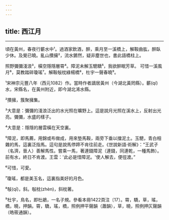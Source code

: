 ```yaml
---
---
---
```

title: 西江月
---





--------------------

頃在黃州，春夜行蘄水中¹。過酒家飲酒，醉，乘月至一溪橋上，解鞍曲肱，醉臥少休。及覺已曉。亂山攢擁²，流水鏘然，疑非塵世也，書此語橋柱上。

照野彌彌淺浪³，橫空隱隱層霄⁴。障泥未解玉驄驕⁵，我欲醉眠芳草。 可惜一溪風月⁶，莫教踏碎瓊瑤⁷。解鞍敧枕綠楊橋⁸，杜宇一聲春曉⁹。

¹宋神宗元豐八年（西元1082）作。當時作者謫居黃州（今湖北黃罔縣）。蘄(qí)水，宋縣名，在黃州附近，即今湖北浠水縣。

²攢擁，簇聚擁集。

³大意是：彌彌的淺浪泛出的水光照在曠野上。這是說月光照在溪水上，反射出光亮。彌彌，水盛的樣子。

⁴大意是：隱隱的層雲橫在天空裏。

⁵障泥，即馬薦，用錦或布做成，用來墊馬鞍，兩旁下垂以擋泥土。玉驄，青白相雜的馬，這裏泛指馬。這句是說馬停蹄不肯往前走。《世說新語·術解》：“王武子（名濟，晉人）善解馬性。嘗乘一馬，著連錢障泥（連錢，同連乾，一種馬飾）。前有水，終日不肯渡。王雲：'此必是惜障泥。'使人解去，便徑渡。”

⁶可惜，可愛。

⁷瓊瑤，都是美玉名，這裏指美好的月色。

⁸敧(qī)，斜。敧枕(zhèn)，斜枕著。

⁹杜宇，鳥名，即杜鵑，一名子規。參看本冊1422頁注〔17〕。霄，驕，草，瑤，橋，曉，押韻。霄，驕，瑤，橋，照例押平聲韻（蕭韻），草，曉，照例押仄聲韻（皓筱通韻）。